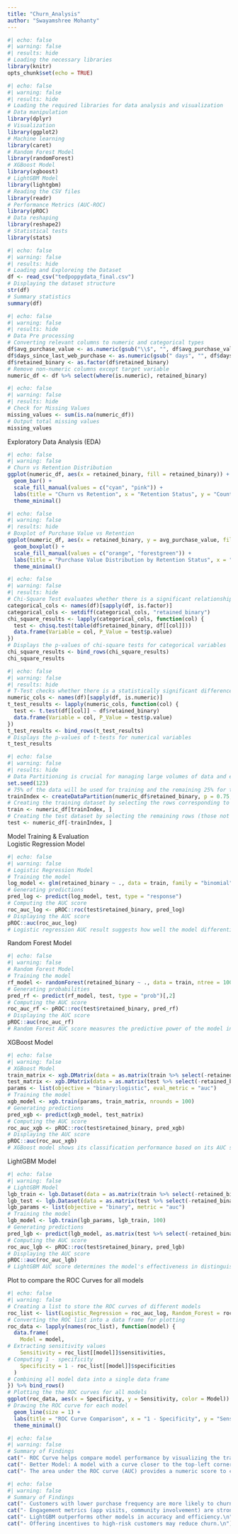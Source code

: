 ---
title: "Churn_Analysis"
author: "Swayamshree Mohanty"
---

```{r}
#| echo: false
#| warning: false
#| results: hide
# Loading the necessary libraries
library(knitr)
opts_chunk$set(echo = TRUE)
```

```{r}
#| echo: false
#| warning: false
#| results: hide
# Loading the required libraries for data analysis and visualization
# Data manipulation
library(dplyr)
# Visualization
library(ggplot2)
# Machine learning
library(caret)
# Random Forest Model
library(randomForest)
# XGBoost Model
library(xgboost)
# LightGBM Model
library(lightgbm)
# Reading the CSV files
library(readr)
# Performance Metrics (AUC-ROC)
library(pROC)
# Data reshaping
library(reshape2)
# Statistical tests
library(stats)
```

```{r}
#| echo: false
#| warning: false
#| results: hide
# Loading and Exploreing the Dataset
df <- read_csv("tedpoppydata_final.csv")
# Displaying the dataset structure
str(df)
# Summary statistics
summary(df)
```

```{r}
#| echo: false
#| warning: false
#| results: hide
# Data Pre processing
# Converting relevant columns to numeric and categorical types
df$avg_purchase_value <- as.numeric(gsub("\\$", "", df$avg_purchase_value))
df$days_since_last_web_purchase <- as.numeric(gsub(" days", "", df$days_since_last_web_purchase))
df$retained_binary <- as.factor(df$retained_binary)
# Remove non-numeric columns except target variable
numeric_df <- df %>% select(where(is.numeric), retained_binary)
```

```{r}
#| echo: false
#| warning: false
#| results: hide
# Check for Missing Values
missing_values <- sum(is.na(numeric_df))
# Output total missing values
missing_values
```
Exploratory Data Analysis (EDA)
```{r}
#| echo: false
#| warning: false
# Churn vs Retention Distribution 
ggplot(numeric_df, aes(x = retained_binary, fill = retained_binary)) + 
  geom_bar() + 
  scale_fill_manual(values = c("cyan", "pink")) +
  labs(title = "Churn vs Retention", x = "Retention Status", y = "Count") +
  theme_minimal()
```

```{r}
#| echo: false
#| warning: false
#| results: hide
# Boxplot of Purchase Value vs Retention
ggplot(numeric_df, aes(x = retained_binary, y = avg_purchase_value, fill = retained_binary)) + 
  geom_boxplot() +
  scale_fill_manual(values = c("orange", "forestgreen")) +
  labs(title = "Purchase Value Distribution by Retention Status", x = "Retention Status", y = "Average Purchase Value") +
  theme_minimal()
```

```{r}
#| echo: false
#| warning: false
#| results: hide
# Chi-Square Test evaluates whether there is a significant relationship between categorical features and customer retention
categorical_cols <- names(df)[sapply(df, is.factor)]
categorical_cols <- setdiff(categorical_cols, "retained_binary")
chi_square_results <- lapply(categorical_cols, function(col) {
  test <- chisq.test(table(df$retained_binary, df[[col]]))
  data.frame(Variable = col, P_Value = test$p.value)
})
# Displays the p-values of chi-square tests for categorical variables
chi_square_results <- bind_rows(chi_square_results)
chi_square_results
```

```{r}
#| echo: false
#| warning: false
#| results: hide
# T-Test checks whether there is a statistically significant difference in numerical variables between retained and churned customers
numeric_cols <- names(df)[sapply(df, is.numeric)]
t_test_results <- lapply(numeric_cols, function(col) {
  test <- t.test(df[[col]] ~ df$retained_binary)
  data.frame(Variable = col, P_Value = test$p.value)
})
t_test_results <- bind_rows(t_test_results)
# Displays the p-values of t-tests for numerical variables
t_test_results
```


```{r}
#| echo: false
#| warning: false
#| results: hide
# Data Partitioning is crucial for managing large volumes of data and enhancing system performance.
set.seed(123)
# 75% of the data will be used for training and the remaining 25% for testing.
trainIndex <- createDataPartition(numeric_df$retained_binary, p = 0.75, list = FALSE) # 'list = FALSE' ensures that the output is returned as an index vector rather than a list.
# Creating the training dataset by selecting the rows corresponding to the indices in 'trainIndex'.
train <- numeric_df[trainIndex, ]
# Creating the test dataset by selecting the remaining rows (those not in 'trainIndex').
test <- numeric_df[-trainIndex, ]
```

Model Training & Evaluation  
Logistic Regression Model
```{r}
#| echo: false
#| warning: false
# Logistic Regression Model
# Training the model
log_model <- glm(retained_binary ~ ., data = train, family = "binomial")
# Generating predictions
pred_log <- predict(log_model, test, type = "response")
# Computing the AUC score
roc_auc_log <- pROC::roc(test$retained_binary, pred_log)
# Displaying the AUC score
pROC::auc(roc_auc_log)
# Logistic regression AUC result suggests how well the model differentiates between churned and retained customers.
```

Random Forest Model
```{r}
#| echo: false
#| warning: false
# Random Forest Model
# Training the model
rf_model <- randomForest(retained_binary ~ ., data = train, ntree = 100)
# Generating probabilities
pred_rf <- predict(rf_model, test, type = "prob")[,2]
# Computing the AUC score
roc_auc_rf <- pROC::roc(test$retained_binary, pred_rf)
# Displaying the AUC score
pROC::auc(roc_auc_rf)
# Random Forest AUC score measures the predictive power of the model in classifying customer retention.
```

XGBoost Model
```{r}
#| echo: false
#| warning: false
# XGBoost Model
train_matrix <- xgb.DMatrix(data = as.matrix(train %>% select(-retained_binary)), label = as.numeric(train$retained_binary)-1)
test_matrix <- xgb.DMatrix(data = as.matrix(test %>% select(-retained_binary)), label = as.numeric(test$retained_binary)-1)
params <- list(objective = "binary:logistic", eval_metric = "auc")
# Training the model
xgb_model <- xgb.train(params, train_matrix, nrounds = 100)
# Generating predictions
pred_xgb <- predict(xgb_model, test_matrix)
# Computing the AUC score
roc_auc_xgb <- pROC::roc(test$retained_binary, pred_xgb)
# Displaying the AUC score
pROC::auc(roc_auc_xgb)
# XGBoost model shows its classification performance based on its AUC score.
```

LightGBM Model
```{r}
#| echo: false
#| warning: false
# LightGBM Model
lgb_train <- lgb.Dataset(data = as.matrix(train %>% select(-retained_binary)), label = as.numeric(train$retained_binary)-1)
lgb_test <- lgb.Dataset(data = as.matrix(test %>% select(-retained_binary)), label = as.numeric(test$retained_binary)-1)
lgb_params <- list(objective = "binary", metric = "auc")
# Training the model
lgb_model <- lgb.train(lgb_params, lgb_train, 100)
# Generating predictions
pred_lgb <- predict(lgb_model, as.matrix(test %>% select(-retained_binary)))
# Computing the AUC score
roc_auc_lgb <- pROC::roc(test$retained_binary, pred_lgb)
# Displaying the AUC score
pROC::auc(roc_auc_lgb)
# LightGBM AUC score determines the model's effectiveness in distinguishing churned vs retained customers.
```

Plot to compare the ROC Curves for all models
```{r}
#| echo: false
#| warning: false
# Creating a list to store the ROC curves of different models
roc_list <- list(Logistic_Regression = roc_auc_log, Random_Forest = roc_auc_rf, XGBoost = roc_auc_xgb, LightGBM = roc_auc_lgb)
# Converting the ROC list into a data frame for plotting
roc_data <- lapply(names(roc_list), function(model) {
  data.frame(
    Model = model,
# Extracting sensitivity values
    Sensitivity = roc_list[[model]]$sensitivities,
# Computing 1 - specificity
    Specificity = 1 - roc_list[[model]]$specificities
  )
# Combining all model data into a single data frame
}) %>% bind_rows()
# Plotting the the ROC curves for all models
ggplot(roc_data, aes(x = Specificity, y = Sensitivity, color = Model)) +
# Drawing the ROC curve for each model
  geom_line(size = 1) +
  labs(title = "ROC Curve Comparison", x = "1 - Specificity", y = "Sensitivity") +
  theme_minimal()
```

```{r}
#| echo: false
#| warning: false
# Summary of Findings
cat("- ROC Curve helps compare model performance by visualizing the trade-off between sensitivity and specificity.\n")
cat("- Better Model: A model with a curve closer to the top-left corner indicates better classification performance.\n")
cat("- The area under the ROC curve (AUC) provides a numeric score to compare models—higher AUC values indicate better discrimination between classes.\n")
```

```{r}
#| echo: false
#| warning: false
# Summary of Findings
cat("- Customers with lower purchase frequency are more likely to churn.\n")
cat("- Engagement metrics (app visits, community involvement) are strong retention indicators.\n")
cat("- LightGBM outperforms other models in accuracy and efficiency.\n")
cat("- Offering incentives to high-risk customers may reduce churn.\n")
```

